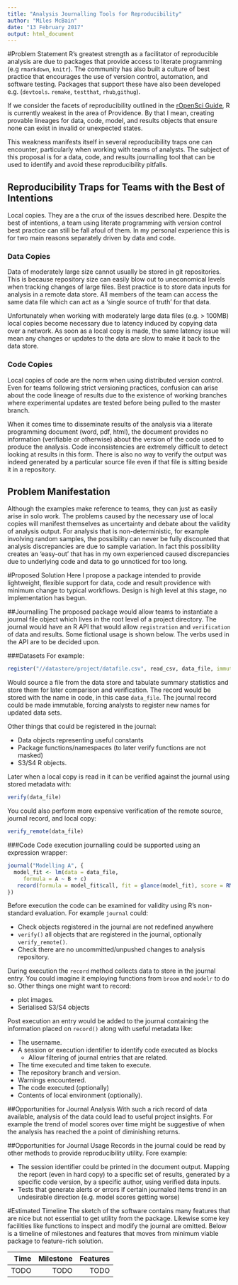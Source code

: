 ```yaml
---
title: "Analysis Journalling Tools for Reproducibility"
author: "Miles McBain"
date: "13 February 2017"
output: html_document
---
```


#Problem Statement 
R's greatest strength as a facilitator of reproducible analysis are due to packages that provide access to literate programming (e.g `rmarkdown`, `knitr`). The community has also built a culture of best practice that encourages the use of version control, automation, and software testing. Packages that support these have also been developed e.g. (`devtools`. `remake`, `testthat`, `rhub`,`githug`). 

If we consider the facets of reproducibility outlined in the [rOpenSci Guide](http://ropensci.github.io/reproducibility-guide/sections/introduction/), R is currently weakest in the area of Providence. By that I mean, creating provable lineages for data, code, model, and results objects that ensure none can exist in invalid or unexpected states.

This weakness manifests itself in several reproducibility traps one can encounter, particularly when working with teams of analysts. The subject of this proposal is for a data, code, and results journalling tool that can be used to identify and avoid these reproducibility pitfalls.

## Reproducibility Traps for Teams with the Best of Intentions
Local copies. They are a the crux of the issues described here. Despite the best of intentions, a team using literate programming with version control best practice can still be fall afoul of them. In my personal experience this is for two main reasons separately driven by data and code.

### Data Copies
Data of moderately large size cannot usually be stored in git repositories. This is because repository size can easily blow out to uneconomical levels when tracking changes of large files. Best practice is to store data inputs for analysis in a remote data store. All members of the team can access the same data file which can act as a 'single source of truth' for that data.

Unfortunately when working with moderately large data files (e.g. > 100MB) local copies become necessary due to latency induced by copying data over a network. As soon as a local copy is made, the same latency issue will mean any changes or updates to the data are slow to make it back to the data store. 

### Code Copies
Local copies of code are the norm when using distributed version control. Even for teams following strict versioning practices, confusion can arise about the code lineage of results due to the existence of working branches where experimental updates are tested before being pulled to the master branch.

When it comes time to disseminate results of the analysis via a literate programming document (word, pdf, html), the document provides no information (verifiable or otherwise) about the version of the code used to produce the analysis. Code inconsistencies are extremely difficult to detect looking at results in this form. There is also no way to verify the output was indeed generated by a particular source file even if that file is sitting beside it in a repository.

## Problem Manifestation
Although the examples make reference to teams, they can just as easily arise in solo work. The problems caused by the necessary use of local copies will manifest themselves as uncertainty and debate about the validity of analysis output. For analysis that is non-deterministic, for example involving random samples, the possibility can never be fully discounted that analysis discrepancies are due to sample variation. In fact this possibility creates an 'easy-out' that has in my own experienced caused discrepancies due to underlying code and data to go unnoticed for too long.

#Proposed Solution
Here I propose a package intended to provide lightweight, flexible support for data, code and result providence with minimum change to typical workflows. Design is high level at this stage, no implementation has begun.

##Journalling
The proposed package would allow teams to instantiate a journal file object which lives in the root level of a project directory. The journal would have an R API that would allow `registration` and `verification` of data and results. Some fictional usage is shown below. The verbs used in the API are to be decided upon.

###Datasets
For example:
```r
register("//datastore/project/datafile.csv", read_csv, data_file, immutable = TRUE)
```
Would source a file from the data store and tabulate summary statistics and store them for later comparison and verification. The record would be stored with the name in code, in this case `data_file`. The journal record could be made immutable, forcing analysts to register new names for updated data sets. 

Other things that could be registered in the journal:

* Data objects representing useful constants
* Package functions/namespaces (to later verify functions are not masked)
* S3/S4 R objects.

Later when a local copy is read in it can be verified against the journal using stored metadata with:
```r
verify(data_file)
```

You could also perform more expensive verification of the remote source, journal record, and local copy:
```r
verify_remote(data_file)
```


###Code 
Code execution journalling could be supported using an expression wrapper:
```r
journal("Modelling A", {
  model_fit <- lm(data = data_file,
     formula = A ~ B + c)
   record(formula = model_fit$call, fit = glance(model_fit), score = RMSE(model_fit))
})
```

Before execution the code can be examined for validity using R's non-standard evaluation. For example `journal` could:

* Check objects registered in the journal are not redefined anywhere
* `verify()` all objects that are registered in the journal, optionally `verify_remote()`.
* Check there are no uncommitted/unpushed changes to analysis repository.

During execution the `record` method collects data to store in the journal entry. You could imagine it employing functions from `broom` and `modelr` to do so. Other things one might want to record:

* plot images.
* Serialised S3/S4 objects

Post execution an entry would be added to the journal containing the information placed on `record()` along with useful metadata like:

* The username.
* A session or execution identifier to identify code executed as blocks
    - Allow filtering of journal entries that are related.
* The time executed and time taken to execute.
* The repository branch and version.
* Warnings encountered.
* The code executed (optionally)
* Contents of local environment (optionally). 

##Opportunities for Journal Analysis
With such a rich record of data available, analysis of the data could lead to useful project insights. For example the trend of model scores over time might be suggestive of when the analysis has reached the a point of diminishing returns. 

##Opportunities for Journal Usage
Records in the journal could be read by other methods to provide reproducibility utility. Fore example:

* The session identifier could be printed in the document output. Mapping the report (even in hard copy) to a specific set of results, generated by a specific code version, by a specific author, using verified data inputs.
* Tests that generate alerts or errors if certain journaled items trend in an undesirable direction (e.g. model scores getting worse)

#Estimated Timeline
The sketch of the software contains many features that are nice but not essential to get utility from the package. Likewise some key facilities like functions to inspect and modify the journal are omitted. Below is a timeline of milestones and features that moves from minimum viable package to feature-rich solution. 

|  Time        |  Milestone  |  Features    |
|-------------:|------------:|-------------:|
|TODO|TODO|TODO|


